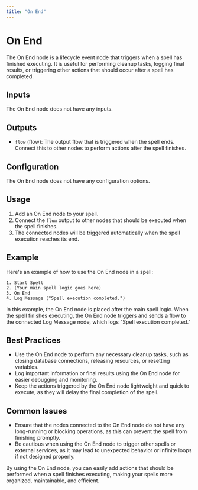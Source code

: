 ```yaml
---
title: "On End"
---
```


# On End

The On End node is a lifecycle event node that triggers when a spell has finished executing. It is useful for performing cleanup tasks, logging final results, or triggering other actions that should occur after a spell has completed.

## Inputs

The On End node does not have any inputs.

## Outputs

- `flow` (flow): The output flow that is triggered when the spell ends. Connect this to other nodes to perform actions after the spell finishes.

## Configuration

The On End node does not have any configuration options.

## Usage

1. Add an On End node to your spell.
2. Connect the `flow` output to other nodes that should be executed when the spell finishes.
3. The connected nodes will be triggered automatically when the spell execution reaches its end.

## Example

Here's an example of how to use the On End node in a spell:

```
1. Start Spell
2. (Your main spell logic goes here)
3. On End
4. Log Message ("Spell execution completed.")
```

In this example, the On End node is placed after the main spell logic. When the spell finishes executing, the On End node triggers and sends a flow to the connected Log Message node, which logs "Spell execution completed."

## Best Practices

- Use the On End node to perform any necessary cleanup tasks, such as closing database connections, releasing resources, or resetting variables.
- Log important information or final results using the On End node for easier debugging and monitoring.
- Keep the actions triggered by the On End node lightweight and quick to execute, as they will delay the final completion of the spell.

## Common Issues

- Ensure that the nodes connected to the On End node do not have any long-running or blocking operations, as this can prevent the spell from finishing promptly.
- Be cautious when using the On End node to trigger other spells or external services, as it may lead to unexpected behavior or infinite loops if not designed properly.

By using the On End node, you can easily add actions that should be performed when a spell finishes executing, making your spells more organized, maintainable, and efficient.
